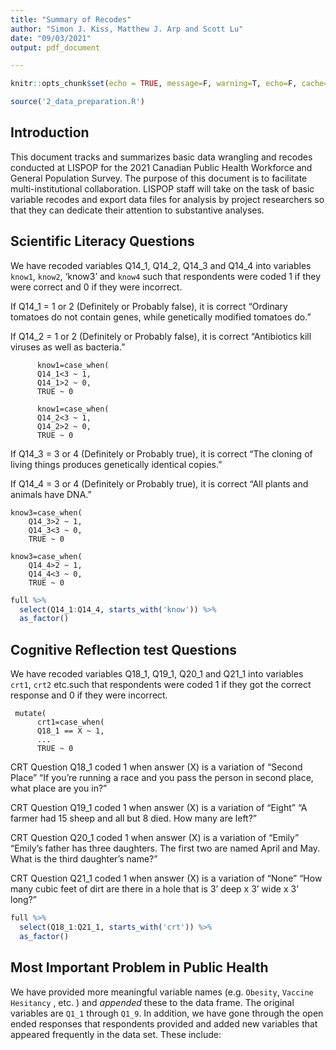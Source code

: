 ```yaml
---
title: "Summary of Recodes"
author: "Simon J. Kiss, Matthew J. Arp and Scott Lu"
date: "09/03/2021"
output: pdf_document

---
```


```r
knitr::opts_chunk$set(echo = TRUE, message=F, warning=T, echo=F, cache=T)
```


```r
source('2_data_preparation.R')
```

## Introduction

This document tracks and summarizes basic data wrangling and recodes conducted at LISPOP for the 2021 Canadian Public Health Workforce and General Population Survey. The purpose of this document is to facilitate multi-institutional collaboration. LISPOP staff will take on the task of basic variable recodes and export data files for analysis by project researchers so that they can dedicate their attention to substantive analyses. 

## Scientific Literacy Questions

We have recoded variables Q14_1, Q14_2, Q14_3 and Q14_4 into variables `know1`, `know2`, 'know3' and `know4` such that respondents were coded 1 if they were correct and 0 if they were incorrect. 

If Q14_1 = 1 or 2 (Definitely or Probably false), it is correct
"Ordinary tomatoes do not contain genes, while genetically modified tomatoes do."


If Q14_2 = 1 or 2 (Definitely or Probably false), it is correct
"Antibiotics kill viruses as well as bacteria."

```
      know1=case_when(
      Q14_1<3 ~ 1,
      Q14_1>2 ~ 0,
      TRUE ~ 0

```
```
      know1=case_when(
      Q14_2<3 ~ 1,
      Q14_2>2 ~ 0,
      TRUE ~ 0

```

If Q14_3 = 3 or 4 (Definitely or Probably true), it is correct
"The cloning of living things produces genetically identical copies."

If Q14_4 = 3 or 4 (Definitely or Probably true), it is correct
"All plants and animals have DNA."

```
know3=case_when(
    Q14_3>2 ~ 1,
    Q14_3<3 ~ 0,
    TRUE ~ 0

```
```
know3=case_when(
    Q14_4>2 ~ 1,
    Q14_4<3 ~ 0,
    TRUE ~ 0

```


```r

full %>% 
  select(Q14_1:Q14_4, starts_with('know')) %>% 
  as_factor() 
```


## Cognitive Reflection test Questions 
We have recoded variables Q18_1, Q19_1, Q20_1 and Q21_1 into variables `crt1`, `crt2` etc.such that respondents were coded 1 if they got the correct response and 0 if they were incorrect. 

```
 mutate(
      crt1=case_when(
      Q18_1 == X ~ 1,
      ...
      TRUE ~ 0

```

CRT Question Q18_1 coded 1 when answer (X) is a variation of "Second Place"
"If you’re running a race and you pass the person in second place, what place are you in?"

CRT Question Q19_1 coded 1 when answer (X) is a variation of "Eight"
"A farmer had 15 sheep and all but 8 died. How many are left?"

CRT Question Q20_1 coded 1 when answer (X) is a variation of "Emily"
"Emily’s father has three daughters. The first two are named April and May. What is the third daughter’s name?"

CRT Question Q21_1 coded 1 when answer (X) is a variation of "None"
"How many cubic feet of dirt are there in a hole that is 3’ deep x 3’ wide x 3’ long?"



```r
full %>% 
  select(Q18_1:Q21_1, starts_with('crt')) %>% 
  as_factor() 
```
## Most Important Problem in Public Health 
We have provided more meaningful variable names (e.g. `Obesity`, `Vaccine Hesitancy` , etc. ) and *appended* these to the data frame. The original variables are `Q1_1` through `Q1_9`. In addition, we have gone through the open ended responses that respondents provided and added new variables that appeared frequently in the data set. These include: 

